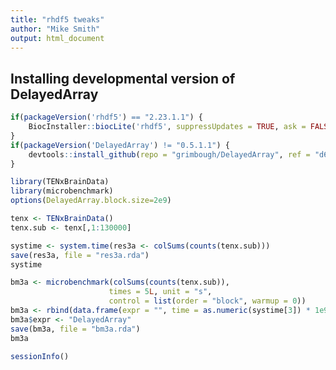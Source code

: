 ```yaml
---
title: "rhdf5 tweaks"
author: "Mike Smith"
output: html_document
---
```


## Installing developmental version of **DelayedArray**
 
```r

if(packageVersion('rhdf5') == "2.23.1.1") {
    BiocInstaller::biocLite('rhdf5', suppressUpdates = TRUE, ask = FALSE)
}
if(packageVersion('DelayedArray') != "0.5.1.1") {
    devtools::install_github(repo = "grimbough/DelayedArray", ref = "d61695b",  quiet = TRUE, force = TRUE)
}
```

```r
library(TENxBrainData)
library(microbenchmark)
options(DelayedArray.block.size=2e9)
```

```r
tenx <- TENxBrainData()
tenx.sub <- tenx[,1:130000]
```

```r
systime <- system.time(res3a <- colSums(counts(tenx.sub)))
save(res3a, file = "res3a.rda")
systime
```

```r
bm3a <- microbenchmark(colSums(counts(tenx.sub)), 
                      times = 5L, unit = "s",
                      control = list(order = "block", warmup = 0))
bm3a <- rbind(data.frame(expr = "", time = as.numeric(systime[3]) * 1e9), bm3a)
bm3a$expr <- "DelayedArray"
save(bm3a, file = "bm3a.rda")
bm3a
```

```r
sessionInfo()
```
